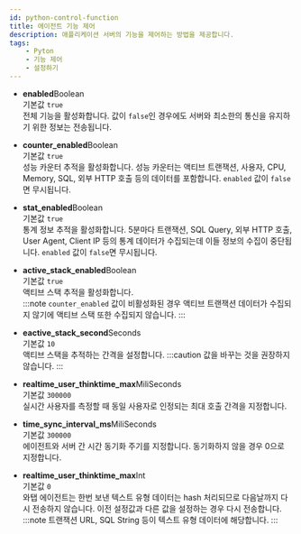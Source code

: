 ```yaml
---
id: python-control-function
title: 에이전트 기능 제어
description: 애플리케이션 서버의 기능을 제어하는 방법을 제공합니다.
tags:
    - Pyton
    - 기능 제어
    - 설정하기
---
```


* **enabled**<span class='type'>Boolean</span><br/>
    기본값 `true`<br/>
    전체 기능을 활성화합니다. 값이 `false`인 경우에도 서버와 최소한의 통신을 유지하기 위한 정보는 전송됩니다.

<!-- 명시된 enable이 어디 enable인지 문의 -->
* **counter_enabled**<span class='type'>Boolean</span><br/>
    기본값 `true`<br/>
    성능 카운터 추적을 활성화합니다. 성능 카운터는 액티브 트랜잭션, 사용자, CPU, Memory, SQL, 외부 HTTP 호출 등의 데이터를 포함합니다. `enabled` 값이 `false`면 무시됩니다.

* **stat_enabled**<span class='type'>Boolean</span><br/>
    기본값 `true`<br/>
    통계 정보 추적을 활성화합니다. 5분마다 트랜잭션, SQL Query, 외부 HTTP 호출, User Agent, Client IP 등의 통계 데이터가 수집되는데 이들 정보의 수집이 중단됩니다. `enabled` 값이 `false`면 무시됩니다. 


* **active_stack_enabled**<span class='type'>Boolean</span><br/>
    기본값 `true`<br/>
    액티브 스택 추적을 활성화합니다.  
:::note
`counter_enabled` 값이 비활성화된 경우 액티브 트랜잭션 데이터가 수집되지 않기에 액티브 스택 또한 수집되지 않습니다.
:::

* **eactive_stack_second**<span class='type'>Seconds</span><br/>
    기본값 `10`<br/>
    액티브 스택을 추적하는 간격을 설정합니다.
:::caution
값을 바꾸는 것을 권장하지 않습니다.
:::

* **realtime_user_thinktime_max**<span class='type'>MiliSeconds</span><br/>
    기본값 `300000`<br/>
    실시간 사용자를 측정할 때 동일 사용자로 인정되는 최대 호출 간격을 지정합니다.

* **time_sync_interval_ms**<span class='type'>MiliSeconds</span><br/>
    기본값 `300000`<br/>
    에이전트와 서버 간 시간 동기화 주기를 지정합니다. 동기화하지 않을 경우 0으로 지정합니다.  

* **realtime_user_thinktime_max**<span class='type'>Int</span><br/>
    기본값 `0`<br/>
    와탭 에이전트는 한번 보낸 텍스트 유형 데이터는 hash 처리되므로 다음날까지 다시 전송하지 않습니다. 이전 설정값과 다른 값을 설정하는 경우 다시 전송합니다.
:::note
트랜잭션 URL, SQL String 등이 텍스트 유형 데이터에 해당합니다.
:::